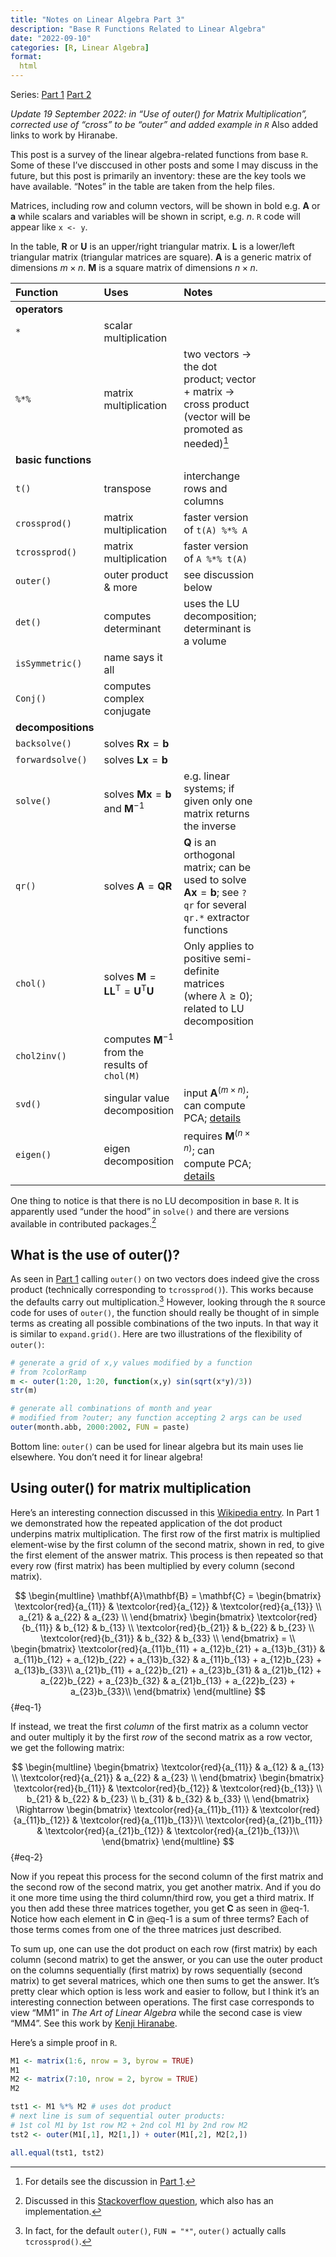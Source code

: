 ```yaml
---
title: "Notes on Linear Algebra Part 3"
description: "Base R Functions Related to Linear Algebra"
date: "2022-09-10"
categories: [R, Linear Algebra]
format:
  html
---
```



Series: [Part 1](https://chemospec.org/posts/2022-08-14-Linear-Alg-Notes/2022-08-14-Linear-Alg-Notes.html) [Part 2](https://chemospec.org/posts/2022-09-01-Linear-Alg-Notes-Pt2/Linear-Alg-Notes-Pt2.html)

*Update 19 September 2022: in "Use of outer() for Matrix Multiplication", corrected use of "cross" to be "outer" and added example in `R`*  Also added links to work by Hiranabe.

This post is a survey of the linear algebra-related functions from base `R`.  Some of these I've disccused in other posts and some I may discuss in the future, but this post is primarily an inventory: these are the key tools we have available.  "Notes" in the table are taken from the help files.

Matrices, including row and column vectors, will be shown in bold e.g. $\mathbf{A}$ or $\mathbf{a}$ while scalars and variables will be shown in script, e.g. $n$. `R` code will appear like `x <- y`.

In the table, $\mathbf{R}$ or $\mathbf{U}$ is an upper/right triangular matrix.  $\mathbf{L}$  is a lower/left triangular matrix (triangular matrices are square). $\mathbf{A}$ is a generic matrix of dimensions $m \times n$.  $\mathbf{M}$ is a square matrix of dimensions $n \times n$.

| Function | Uses | Notes |
|:-|:-|:-|:-|
| **operators** | | |
| `*` | scalar multiplication | |
| `%*%` | matrix multiplication | two vectors $\rightarrow$ the dot product; vector + matrix $\rightarrow$ cross product (vector will be promoted as needed)[^1] |
| **basic functions** | | |
| `t()` | transpose | interchange rows and columns |
| `crossprod()` | matrix multiplication | faster version of `t(A) %*% A` |
| `tcrossprod()` | matrix multiplication | faster version of `A %*% t(A)` |
| `outer()` | outer product & more | see discussion below |
| `det()`| computes determinant | uses the LU decomposition; determinant is a volume |
| `isSymmetric()`| name says it all | |
| `Conj()`| computes complex conjugate | |
| **decompositions** | | |
| `backsolve()` | solves $\mathbf{Rx} = \mathbf{b}$ |  |
| `forwardsolve()` | solves $\mathbf{Lx} = \mathbf{b}$ |  |
| `solve()` | solves $\mathbf{Mx} = \mathbf{b}$ and $\mathbf{M}^{-1}$ | e.g. linear systems; if given only one matrix returns the inverse |
| `qr()` | solves $\mathbf{A} = \mathbf{QR}$| $\mathbf{Q}$ is an orthogonal matrix; can be used to solve $\mathbf{Ax} = \mathbf{b}$; see `?qr` for several `qr.*` extractor functions |
| `chol()` | solves $\mathbf{M} = \mathbf{L}\mathbf{L}^{\mathsf{T}} = \mathbf{U}^{\mathsf{T}}\mathbf{U}$ | Only applies to positive semi-definite matrices (where $\lambda \ge 0$); related to LU decomposition |
| `chol2inv()` | computes $\mathbf{M}^{-1}$ from the results of `chol(M)` | |
| `svd()` | singular value decomposition | input $\mathbf{A}^{(m \times n)}$; can compute PCA; [details](https://bryanhanson.github.io/LearnPCA/) |
| `eigen()` | eigen decomposition | requires $\mathbf{M}^{(n \times n)}$; can compute PCA; [details](https://bryanhanson.github.io/LearnPCA/) |


One thing to notice is that there is no LU decomposition in base `R`.  It is apparently used "under the hood" in `solve()` and there are versions available in contributed packages.[^3]


::: {.callout-tip collapse="true"}
## What is the use of outer()?

As seen in [Part 1](https://chemospec.org/posts/2022-08-14-Linear-Alg-Notes/2022-08-14-Linear-Alg-Notes.html) calling `outer()` on two vectors does indeed give the cross product (technically corresponding to `tcrossprod()`).  This works because the defaults carry out multiplication.[^2]  However, looking through the `R` source code for uses of `outer()`, the function should really be thought of in simple terms as creating all possible combinations of the two inputs. In that way it is similar to `expand.grid()`.  Here are two illustrations of the flexibility of `outer()`:

```r
# generate a grid of x,y values modified by a function
# from ?colorRamp
m <- outer(1:20, 1:20, function(x,y) sin(sqrt(x*y)/3))
str(m)
```

```r
# generate all combinations of month and year
# modified from ?outer; any function accepting 2 args can be used
outer(month.abb, 2000:2002, FUN = paste)
```

Bottom line: `outer()` can be used for linear algebra but its main uses lie elsewhere.  You don't need it for linear algebra!
:::


::: {.callout-tip collapse="true"}
## Using outer() for matrix multiplication
Here's an interesting connection discussed in this [Wikipedia entry](https://en.wikipedia.org/wiki/Outer_product#Connection_with_the_matrix_product). In Part 1 we demonstrated how the repeated application of the dot product underpins matrix multiplication.  The first row of the first matrix is multiplied element-wise by the first column of the second matrix, shown in red, to give the first element of the answer matrix.  This process is then repeated so that every row (first matrix) has been multiplied by every column (second matrix).

$$
\begin{multline}
\mathbf{A}\mathbf{B} = \mathbf{C} =
\begin{bmatrix}
\textcolor{red}{a_{11}} & \textcolor{red}{a_{12}} & \textcolor{red}{a_{13}} \\
a_{21} & a_{22} & a_{23} \\
\end{bmatrix}
\begin{bmatrix}
\textcolor{red}{b_{11}} & b_{12} & b_{13} \\
\textcolor{red}{b_{21}} & b_{22} & b_{23} \\
\textcolor{red}{b_{31}} & b_{32} & b_{33} \\
\end{bmatrix} = \\
\begin{bmatrix}
\textcolor{red}{a_{11}b_{11} + a_{12}b_{21} + a_{13}b_{31}} & a_{11}b_{12} + a_{12}b_{22} + a_{13}b_{32} & a_{11}b_{13} + a_{12}b_{23} + a_{13}b_{33}\\
a_{21}b_{11} + a_{22}b_{21} + a_{23}b_{31} & a_{21}b_{12} + a_{22}b_{22} + a_{23}b_{32} & a_{21}b_{13} + a_{22}b_{23} + a_{23}b_{33}\\
\end{bmatrix}
\end{multline}
$$ {#eq-1}

If instead, we treat the first *column* of the first matrix as a column vector and outer multiply it by the first *row* of the second matrix as a row vector, we get the following matrix:

$$
\begin{multline}
\begin{bmatrix}
\textcolor{red}{a_{11}} & a_{12} & a_{13} \\
\textcolor{red}{a_{21}} & a_{22} & a_{23} \\
\end{bmatrix}
\begin{bmatrix}
\textcolor{red}{b_{11}} & \textcolor{red}{b_{12}} & \textcolor{red}{b_{13}} \\
b_{21} & b_{22} & b_{23} \\
b_{31} & b_{32} & b_{33} \\
\end{bmatrix} \Rightarrow
\begin{bmatrix}
\textcolor{red}{a_{11}b_{11}} & \textcolor{red}{a_{11}b_{12}} & \textcolor{red}{a_{11}b_{13}}\\
\textcolor{red}{a_{21}b_{11}} & \textcolor{red}{a_{21}b_{12}} & \textcolor{red}{a_{21}b_{13}}\\
\end{bmatrix}
\end{multline}
$$ {#eq-2}

Now if you repeat this process for the second column of the first matrix and the second row of the second matrix, you get another matrix.  And if you do it one more time using the third column/third row, you get a third matrix.  If you then add these three matrices together, you get $\mathbf{C}$ as seen in @eq-1.  Notice how each element in $\mathbf{C}$ in @eq-1 is a sum of three terms?  Each of those terms comes from one of the three matrices just described.

To sum up, one can use the dot product on each row (first matrix) by each column (second matrix) to get the answer, or you can use the outer product on the columns sequentially (first matrix) by rows sequentially (second matrix) to get several matrices, which one then sums to get the answer.  It's pretty clear which option is less work and easier to follow, but I think it's an interesting connection between operations.  The first case corresponds to view "MM1" in *The Art of Linear Algebra* while the second case is view "MM4". See this work by [Kenji Hiranabe](https://github.com/kenjihiranabe/The-Art-of-Linear-Algebra).

Here's a simple proof in `R`.
```r
M1 <- matrix(1:6, nrow = 3, byrow = TRUE)
M1
M2 <- matrix(7:10, nrow = 2, byrow = TRUE)
M2

tst1 <- M1 %*% M2 # uses dot product
# next line is sum of sequential outer products:
# 1st col M1 by 1st row M2 + 2nd col M1 by 2nd row M2
tst2 <- outer(M1[,1], M2[1,]) + outer(M1[,2], M2[2,])

all.equal(tst1, tst2)
```

:::

[^1]: For details see the discussion in [Part 1](https://chemospec.org/posts/2022-08-14-Linear-Alg-Notes/2022-08-14-Linear-Alg-Notes.html).
[^2]: In fact, for the default `outer()`, `FUN = "*"`, `outer()` actually calls `tcrossprod()`.
[^3]: Discussed in this [Stackoverflow question](https://stackoverflow.com/q/51687808/633251), which also has an implementation.



